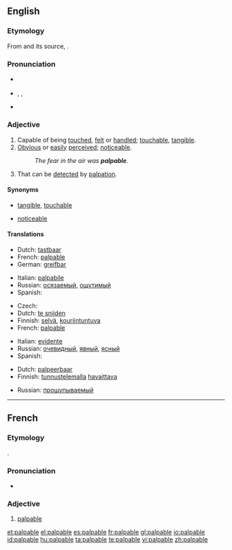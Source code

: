 {{was wotd|2008|May|4}}
==English==

===Etymology===
From {{etyl|frm}} {{term|palpable|lang=frm}} and its source, {{etyl|la}} {{term|palpabilis|palpābilis|lang=la}}.

===Pronunciation===
* {{a|UK}} {{IPA|/ˈpalpəbəl/}}
* {{a|US}} {{enPR|păl'pə-bəl}}, {{IPA|/ˈpælpəbəl/}}, {{SAMPA|/pALp@bL:/}}
* {{audio|en-us-palpable.ogg|Audio (US)}}

===Adjective===
{{en-adj}}

# Capable of being [[touch]]ed, [[felt]] or [[handle]]d; [[touchable]], [[tangible]].
# [[obvious|Obvious]] or [[easily]] [[perceived]]; [[noticeable]].
#: ''The fear in the air was '''palpable'''.''
# {{medicine}} That can be [[detect]]ed by [[palpation]].

====Synonyms====
* {{sense|capable of being touched}} [[tangible]], [[touchable]]
* {{sense|obvious or easily perceived}} [[noticeable]]

====Translations====
{{trans-top|capable of being touched}}
* Dutch: [[tastbaar]]
* French: [[#French|palpable]]
* German: [[greifbar]]
{{trans-mid}}
* Italian: [[palpabile]]
* Russian: [[осязаемый]], [[ощутимый]]
* Spanish: {{t|es|palpable}}
{{trans-bottom}}

{{trans-top|obvious}}
* Czech: {{t|cs|zřejmý}}
* Dutch: [[te snijden]]
* Finnish: [[selvä]], [[kouriintuntuva]]
* French: [[palpable]]
{{trans-mid}}
* Italian: [[evidente]]
* Russian: [[очевидный]], [[явный]], [[ясный]]
* Spanish: {{t|es|obvio}}
{{trans-bottom}}

{{trans-top|that can be detected by palpation}}
* Dutch: [[palpeerbaar]]
* Finnish: [[tunnustelu|tunnustelemalla]] [[havaittava]]
{{trans-mid}}
* Russian: [[прощупываемый]]
{{trans-bottom}}

----

==French==

===Etymology===
{{etyl|la|fr}} {{term|palpabilis}}.

===Pronunciation===
* {{IPA|/palpabl/|lang=fr}}

===Adjective===
{{fr-adj|feminine=palpable}}

# [[#English|palpable]]

[[et:palpable]]
[[el:palpable]]
[[es:palpable]]
[[fr:palpable]]
[[gl:palpable]]
[[io:palpable]]
[[id:palpable]]
[[hu:palpable]]
[[ta:palpable]]
[[te:palpable]]
[[vi:palpable]]
[[zh:palpable]]